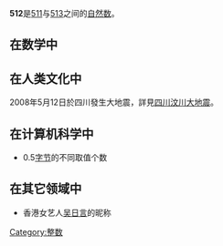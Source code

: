 {{noteTA|G1=Math}}
{{整数
| other list = {{Numbers digits|digit=10}}
| 质因数分解 = <math>2^9</math>
| 罗马数字 = DXII
| 二进制 = 1000000000
| 十六进制 = 200
}}
'''512'''是[[511|511]]与[[513|513]]之间的[[自然数|自然数]]。

== 在数学中 ==
{{數字性質|use math=yes}}

== 在人类文化中 ==
2008年5月12日於四川發生大地震，詳見[[四川汶川大地震|四川汶川大地震]]。

== 在计算机科学中 ==
*0.5[[字节|字节]]的不同取值个数

== 在其它领域中 ==
*香港女艺人[[吴日言|吴日言]]的昵称

[[Category:整数|Category:整数]]